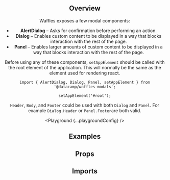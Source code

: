 



<Header
  pageTitle="Modals"
  overview="Modal is an overaly that prevent users from interacting with the rest of the application until a specific action is taken."
/>

<Section>

## Overview

Waffles exposes a few modal components:

- **AlertDialog** – Asks for confirmation before performing an action.
- **Dialog** – Enables custom content to be displayed in a way that blocks interaction with the rest of the page.
- **Panel** – Enables larger amounts of custom content to be displayed in a way that blocks interaction with the rest of the page.

Before using any of these components, `setAppElement` should be called with the root element of the application. This will normally be the same as the element used for rendering react.

```
import { AlertDialog, Dialog, Panel, setAppElement } from '@datacamp/waffles-modals';

setAppElement('#root');
```

`Header`, `Body`, and `Footer` could be used with both `Dialog` and `Panel`. For example `Dialog.Header` or `Panel.Footer`are both valid.

<Playground {...playgroundConfig} />

</Section>

<Section>

## Examples

<Example title="Complex panel" path="modals/complex-panel">
  <ComplexPanel />
</Example>

<Example title="Regular alert" path="modals/regular-alert">
  <RegularAlert />
</Example>

</Section>

<Section>

## Props

<PropsTable component="AlertDialog" metadata={metadata} />

<PropsTable component="Dialog" metadata={metadata} />

<PropsTable component="Panel" metadata={metadata} />

<PropsTable component="Header" alias="Dialog.Header" metadata={metadata} />

<PropsTable component="Body" alias="Dialog.Body" metadata={metadata} />

<PropsTable component="Footer" alias="Dialog.Footer" metadata={metadata} />

</Section>

<Section>

## Imports

<Imports module={ModalsExports} path="@datacamp/waffles-modals" />

</Section>

